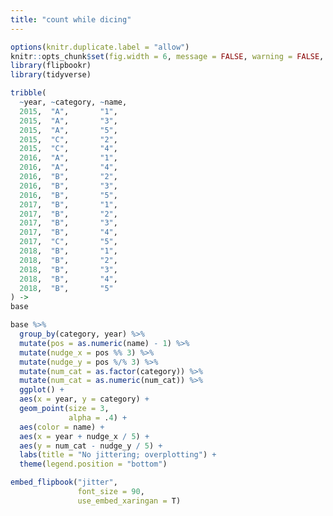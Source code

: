 ```yaml
---
title: "count while dicing"
---
```


```r
options(knitr.duplicate.label = "allow")
knitr::opts_chunk$set(fig.width = 6, message = FALSE, warning = FALSE, comment = "", cache = F, echo = F)
library(flipbookr)
library(tidyverse)
```


```r
tribble(
  ~year, ~category, ~name,
  2015,  "A",       "1",
  2015,  "A",       "3",
  2015,  "A",       "5",
  2015,  "C",       "2",
  2015,  "C",       "4",
  2016,  "A",       "1",
  2016,  "A",       "4",
  2016,  "B",       "2",
  2016,  "B",       "3",
  2016,  "B",       "5",
  2017,  "B",       "1",
  2017,  "B",       "2",
  2017,  "B",       "3",
  2017,  "B",       "4",
  2017,  "C",       "5",
  2018,  "B",       "1",
  2018,  "B",       "2",
  2018,  "B",       "3",
  2018,  "B",       "4",
  2018,  "B",       "5"
) ->
base
```


```r
base %>% 
  group_by(category, year) %>% 
  mutate(pos = as.numeric(name) - 1) %>% 
  mutate(nudge_x = pos %% 3) %>% 
  mutate(nudge_y = pos %/% 3) %>% 
  mutate(num_cat = as.factor(category)) %>% 
  mutate(num_cat = as.numeric(num_cat)) %>% 
  ggplot() +
  aes(x = year, y = category) +
  geom_point(size = 3,
             alpha = .4) +
  aes(color = name) + 
  aes(x = year + nudge_x / 5) +
  aes(y = num_cat - nudge_y / 5) +
  labs(title = "No jittering; overplotting") +
  theme(legend.position = "bottom")
```

```r
embed_flipbook("jitter", 
               font_size = 90, 
               use_embed_xaringan = T)
```

